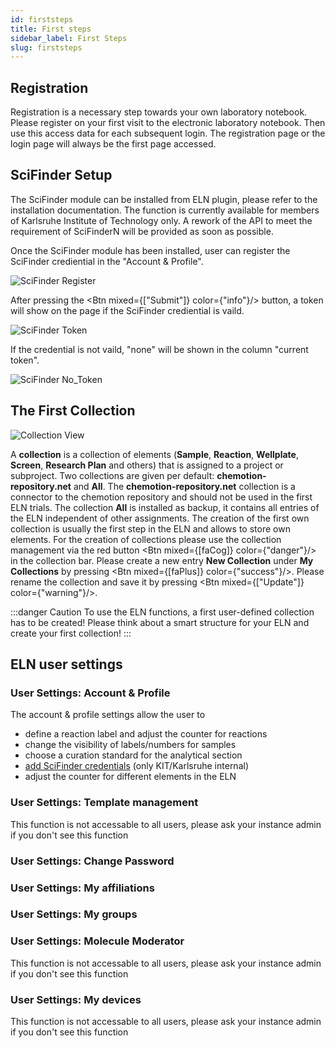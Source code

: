 ```yaml
---
id: firststeps
title: First steps
sidebar_label: First Steps
slug: firststeps
---
```



## Registration
Registration is a necessary step towards your own laboratory notebook. Please register on your first visit to the electronic laboratory notebook. Then use this access data for each subsequent login. The registration page or the login page will always be the first page accessed. 

## SciFinder Setup

The SciFinder module can be installed from ELN plugin, please refer to the installation documentation. The function is currently available for members of Karlsruhe Institute of Technology only. A rework of the API to meet the requirement of SciFinderN will be provided as soon as possible.

Once the SciFinder module has been installed, user can register the SciFinder crediential in the "Account & Profile".

![SciFinder Register](/img/scifinder_register.gif)

After pressing the <Btn mixed={["Submit"]} color={"info"}/> button, a token will show on the page if the SciFinder crediential is vaild.

![SciFinder Token](/img/scifinder_token.png)

If the credential is not vaild, "none" will be shown in the column "current token".

![SciFinder No_Token](/img/scifinder_no_token.png)


## The First Collection

![Collection View](/img/first_collection.gif) 

A <b>collection</b> is a collection of elements (<b>Sample</b>, <b>Reaction</b>, <b>Wellplate</b>, <b>Screen</b>, <b>Research Plan</b> and others) that is assigned to a project or subproject. Two collections are given per default: <b>chemotion-repository.net</b> and <b>All</b>. The <b>chemotion-repository.net</b> collection is a connector to the chemotion repository and should not be used in the first ELN trials. The collection <b>All</b> is installed as backup, it contains all entries of the ELN independent of other assignments. The creation of the first own collection is usually the first step in the ELN and allows to store own elements.
For the creation of collections please use the collection management via the red button <Btn mixed={[faCog]} color={"danger"}/> in the collection bar. Please create a new entry <b>New Collection</b> under <b>My Collections</b> by pressing <Btn mixed={[faPlus]} color={"success"}/>. Please rename the collection and save it by pressing <Btn mixed={["Update"]} color={"warning"}/>.

:::danger Caution
To use the ELN functions, a first user-defined collection has to be created!
Please think about a smart structure for your ELN and create your first collection!
:::

## ELN user settings

### User Settings: Account & Profile
The account & profile settings allow the user to
- define a reaction label and adjust the counter for reactions
- change the visibility of labels/numbers for samples 
- choose a curation standard for the analytical section
- [add SciFinder credentials](#scifinder-setup) (only KIT/Karlsruhe internal) 
- adjust the counter for different elements in the ELN

### User Settings: Template management 
This function is not accessable to all users, please ask your instance admin if you don't see this function

### User Settings: Change Password

### User Settings: My affiliations

### User Settings: My groups

### User Settings: Molecule Moderator
This function is not accessable to all users, please ask your instance admin if you don't see this function

### User Settings: My devices 
This function is not accessable to all users, please ask your instance admin if you don't see this function


